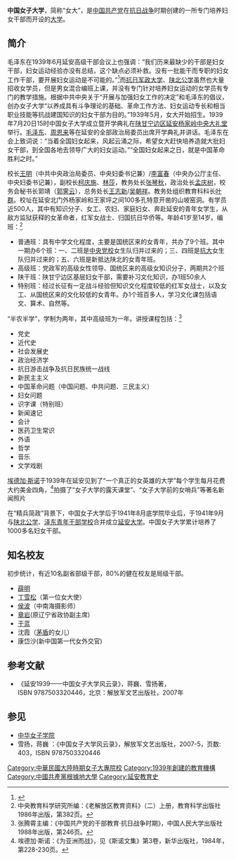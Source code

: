 {{redirect|女大|TVBS欢乐台节目|女人我最大}}
'''中国女子大学'''，简称“女大”，是[[中国共产党|中国共产党]]在[[抗日战争_(中国)|抗日战争]]时期创建的一所专门培养妇女干部而开设的[[大学|大学]]。
==简介==
毛泽东在1939年6月延安高级干部会议上也强调：“我们历来最缺少的干部是妇女干部，妇女运动经验亦没有总结，这个缺点必须补救。没有一批能干而专职的妇女工作干部，要开展妇女运动是不可能的。”<ref>{{Cite web |url=http://www.txssw.com/newswrmzd/MaoZeDongXingJiuLunWenKu/20175.html |title=毛泽东与中国延安女子大学 |accessdate=2015-03-07 |archive-date=2015-04-02 |archive-url=https://web.archive.org/web/20150402110931/http://www.txssw.com/newswrmzd/MaoZeDongXingJiuLunWenKu/20175.html |dead-url=no }}</ref>而[[抗日军政大学|抗日军政大学]]、[[陕北公学|陕北公学]]虽然也大量招收女学员，但是男女混合编班上课，并没有专门针对培养妇女运动的女学员有专门的教学措施。根据中共中央关于“开展与加强妇女工作的决定”和毛泽东的倡议，创办女子大学“以养成具有斗争理论的基础、革命工作方法、妇女运动专长和相当职业技能等抗战建国知识的妇女干部为目的。”1939年5月，女大开始招生。1939年7月20日15时中国女子大学成立暨开学典礼在[[陕甘宁边区|陕甘宁边区]][[延安|延安]][[杨家岭|杨家岭]][[中央大礼堂|中央大礼堂]]举行。[[毛泽东|毛泽东]]、[[周恩来|周恩来]]等在延安的全部政治局委员出席开学典礼并讲话。毛泽东在会上致词说：“当着全国妇女起来，风起云涌之际，希望女大赶快培养造就大批妇女干部，到全国各地去领导广大的妇女运动。”“全国妇女起来之日，就是中国革命胜利之时。”

校长[[王明|王明]]（中共中央政治局委员、中央妇委书记兼）/[[李富春|李富春]]（中央办公厅主任、中央妇委书记兼），副校长[[柯庆施|柯庆施]]、[[林莎|林莎]]，教务处长[[张琴秋|张琴秋]]，政治处长[[孟庆树|孟庆树]]，校务会秘书长郭靖（[[郭霁云|郭霁云]]），总务处长[[王志新|王志新]]/[[吴朝祥|吴朝祥]]。教务处组织教育科科长[[叶群|叶群]]。校址在延安北门外杨家岭和王家坪之间100多孔特意开凿的山坡窑洞。有学员近500人，其中有知识分子、女工、农妇、家庭妇女、奔赴延安的青年女学生，从敌方监狱获释的女革命者，红军女战士、归国抗日华侨等。年龄41岁至14岁。编班：<ref>中央教育科学研究所编：《老解放区教育资料》（二）上册，教育科学出版社1986年出版，第382页。</ref>
*普通班：具有中学文化程度，主要是国统区来的女青年，共办了9个班。其中一期办6个班：一、二班是[[中央党校|中央党校]]女生队归并过来的；三、四班是[[抗大|抗大]]女生队归并过来的；五、六班是新抵达陕北的女青年班。
*高级班：党政军的高级女性领导、国统区来的高级女知识分子，两期共2个班
*陕干班：陕甘宁边区基层妇女干部，需要补习文化知识，办1班50余人
*特别班：经过长征有一定战斗经验但知识文化程度较低的红军女战士，以及女工、从国统区来的文化较低的女青年。办1个班百多人，学习文化课包括语文、算术、自然等。

“半农半学”，学制为两年，其中高级班为一年。讲授课程包括：<ref>张腾霄主编：《中国共产党的干部教育·抗日战争时期》，中国人民大学出版社1988年出版，第246页。</ref>
*党史
*近代史
*社会发展史
*政治经济学
*抗日游击战争及抗日民族统一战线
*新民主主义
*中国革命问题（中国问题、中共问题、三民主义）
*妇女问题
*识字课（特别班）
*新闻速记
*会计
*医药卫生常识
*外语 
*哲学 
*音乐
*文学戏剧

[[埃德加·斯诺|埃德加·斯诺]]于1939年在延安见到了“一个真正的女英雄的大学”每个学生每月花费大约美金四角，<ref>埃德加·斯诺：《为亚洲而战》，见《斯诺文集》第3卷，新华出版社，1984年，第228-230页。</ref>拍摄了“女子大学的露天课堂”、“女子大学前的女哨兵”等著名新闻照片

在“精兵简政”背景下，中国女子大学后于1941年8月底学院毕业后，于1941年9月与[[陕北公学|陕北公学]]、[[泽东青年干部学校|泽东青年干部学校]]合并成立[[延安大学|延安大学]]。中国女子大学累计培养了1000多名妇女干部。

==知名校友==
初步统计，有近10名副省部级干部，80%的健在校友是局级干部。
*[[薛明_(贺龙夫人)|薛明]]
*[[丁雪松|丁雪松]]（第一位女大使）
*[[侯波|侯波]]（中南海摄影师）
*[[章岩|章岩]](原辽宁省政协副主席)
*[[于蓝|于蓝]]
*沈霞（[[茅盾|茅盾]]的女儿）
*康岱沙(新中国第一代女外交官)
== 参考文献 ==
{{Reflist}}
* 《延安1939——中国女子大学风云录》，蒋巍、雪扬著，ISBN 9787503320446，北京：解放军文艺出版社，2007年

== 参见 ==
* [[中华女子学院|中华女子学院]]
* 雪扬，蒋巍 ：《中国女子大学风云录》，解放军文艺出版社，2007-5，页数: 403，ISBN 9787503320446

{{DEFAULTSORT:Zhongguo中國}}
[[Category:中華民國大陸時期女子大專院校|Category:中華民國大陸時期女子大專院校]]
[[Category:1939年創建的教育機構|Category:1939年創建的教育機構]]
[[Category:中國共產黨根據地大學|Category:中國共產黨根據地大學]]
[[Category:延安教育史|Category:延安教育史]]